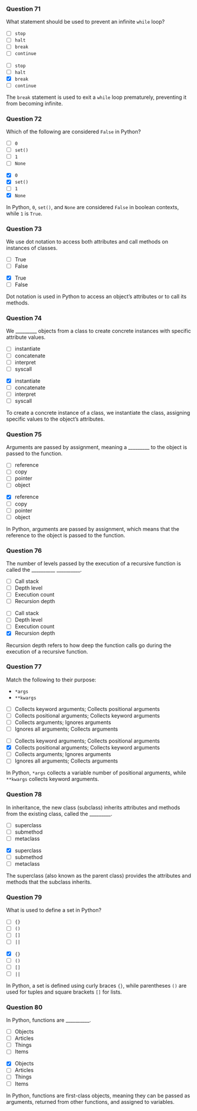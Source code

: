 ### Question 71 {.question}

What statement should be used to prevent an infinite `while` loop?

::: {.r-stack}

::: {.absolute .left-0 .top-0 width=100%}
- [ ] `stop`
- [ ] `halt`
- [ ] `break`
- [ ] `continue`
:::

::: {.fragment .fade-in .absolute .left-0 .top-0 width=100%}
- [ ] `stop`
- [ ] `halt`
- [x] `break`
- [ ] `continue`


::: {.explanation}
The `break` statement is used to exit a `while` loop prematurely, preventing it from becoming infinite.
:::
:::
:::

### Question 72 {.question}

Which of the following are considered `False` in Python?

::: {.r-stack}

::: {.absolute .left-0 .top-0 width=100%}
- [ ] `0`
- [ ] `set()`
- [ ] `1`
- [ ] `None`
:::

::: {.fragment .fade-in .absolute .left-0 .top-0 width=100%}
- [x] `0`
- [x] `set()`
- [ ] `1`
- [x] `None`


::: {.explanation}
In Python, `0`, `set()`, and `None` are considered `False` in boolean contexts, while `1` is `True`.
:::
:::
:::

### Question 73 {.question}

We use dot notation to access both attributes and call methods on instances of classes.

::: {.r-stack}

::: {.absolute .left-0 .top-0 width=100%}
- [ ] True
- [ ] False
:::

::: {.fragment .fade-in .absolute .left-0 .top-0 width=100%}
- [x] True
- [ ] False


::: {.explanation}
Dot notation is used in Python to access an object's attributes or to call its methods.
:::
:::
:::

### Question 74 {.question}

We _________ objects from a class to create concrete instances with specific attribute values.

::: {.r-stack}

::: {.absolute .left-0 .top-0 width=100%}
- [ ] instantiate
- [ ] concatenate
- [ ] interpret
- [ ] syscall
:::

::: {.fragment .fade-in .absolute .left-0 .top-0 width=100%}
- [x] instantiate
- [ ] concatenate
- [ ] interpret
- [ ] syscall


::: {.explanation}
To create a concrete instance of a class, we instantiate the class, assigning specific values to the object's attributes.
:::
:::
:::

### Question 75 {.question}

Arguments are passed by assignment, meaning a _________ to the object is passed to the function.

::: {.r-stack}

::: {.absolute .left-0 .top-0 width=100%}
- [ ] reference
- [ ] copy
- [ ] pointer
- [ ] object
:::

::: {.fragment .fade-in .absolute .left-0 .top-0 width=100%}
- [x] reference
- [ ] copy
- [ ] pointer
- [ ] object


::: {.explanation}
In Python, arguments are passed by assignment, which means that the reference to the object is passed to the function.
:::
:::
:::

### Question 76 {.question}

The number of levels passed by the execution of a recursive function is called the __________ __________.

::: {.r-stack}

::: {.absolute .left-0 .top-0 width=100%}
- [ ] Call stack
- [ ] Depth level
- [ ] Execution count
- [ ] Recursion depth
:::

::: {.fragment .fade-in .absolute .left-0 .top-0 width=100%}
- [ ] Call stack
- [ ] Depth level
- [ ] Execution count
- [x] Recursion depth


::: {.explanation}
Recursion depth refers to how deep the function calls go during the execution of a recursive function.
:::
:::
:::

### Question 77 {.question}

::: {.smaller-80}
Match the following to their purpose:

- `*args`
- `**kwargs`

::: {.r-stack}

::: {.absolute .left-0 .top-0 width=100%}
- [ ] Collects keyword arguments; Collects positional arguments
- [ ] Collects positional arguments; Collects keyword arguments
- [ ] Collects arguments; Ignores arguments
- [ ] Ignores all arguments; Collects arguments
:::

::: {.fragment .fade-in .absolute .left-0 .top-0 width=100%}
- [ ] Collects keyword arguments; Collects positional arguments
- [x] Collects positional arguments; Collects keyword arguments
- [ ] Collects arguments; Ignores arguments
- [ ] Ignores all arguments; Collects arguments


::: {.explanation}
In Python, `*args` collects a variable number of positional arguments, while `**kwargs` collects keyword arguments.
:::
:::
:::
:::

### Question 78 {.question}

In inheritance, the new class (subclass) inherits attributes and methods from the existing class, called the _________.

::: {.r-stack}

::: {.absolute .left-0 .top-0 width=100%}
- [ ] superclass
- [ ] submethod
- [ ] metaclass
:::

::: {.fragment .fade-in .absolute .left-0 .top-0 width=100%}
- [x] superclass
- [ ] submethod
- [ ] metaclass


::: {.explanation}
The superclass (also known as the parent class) provides the attributes and methods that the subclass inherits.
:::
:::
:::

### Question 79 {.question}

What is used to define a set in Python?

::: {.r-stack}

::: {.absolute .left-0 .top-0 width=100%}
- [ ] `{}`
- [ ] `()`
- [ ] `[]`
- [ ] `||`
:::

::: {.fragment .fade-in .absolute .left-0 .top-0 width=100%}
- [x] `{}`
- [ ] `()`
- [ ] `[]`
- [ ] `||`


::: {.explanation}
In Python, a set is defined using curly braces `{}`, while parentheses `()` are used for tuples and square brackets `[]` for lists.
:::
:::
:::

### Question 80 {.question}

In Python, functions are __________.

::: {.r-stack}

::: {.absolute .left-0 .top-0 width=100%}
- [ ] Objects
- [ ] Articles
- [ ] Things
- [ ] Items
:::

::: {.fragment .fade-in .absolute .left-0 .top-0 width=100%}
- [x] Objects
- [ ] Articles
- [ ] Things
- [ ] Items


::: {.explanation}
In Python, functions are first-class objects, meaning they can be passed as arguments, returned from other functions, and assigned to variables.
:::
:::
:::

